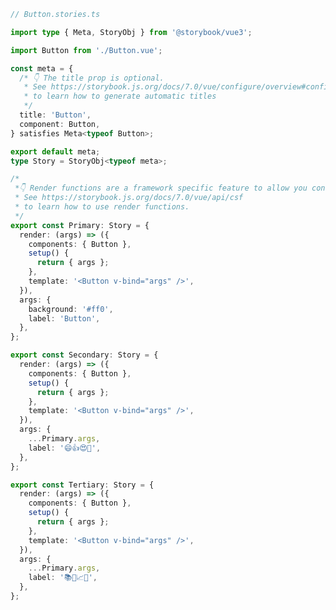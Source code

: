 ```ts
// Button.stories.ts

import type { Meta, StoryObj } from '@storybook/vue3';

import Button from './Button.vue';

const meta = {
  /* 👇 The title prop is optional.
   * See https://storybook.js.org/docs/7.0/vue/configure/overview#configure-story-loading
   * to learn how to generate automatic titles
   */
  title: 'Button',
  component: Button,
} satisfies Meta<typeof Button>;

export default meta;
type Story = StoryObj<typeof meta>;

/*
 *👇 Render functions are a framework specific feature to allow you control on how the component renders.
 * See https://storybook.js.org/docs/7.0/vue/api/csf
 * to learn how to use render functions.
 */
export const Primary: Story = {
  render: (args) => ({
    components: { Button },
    setup() {
      return { args };
    },
    template: '<Button v-bind="args" />',
  }),
  args: {
    background: '#ff0',
    label: 'Button',
  },
};

export const Secondary: Story = {
  render: (args) => ({
    components: { Button },
    setup() {
      return { args };
    },
    template: '<Button v-bind="args" />',
  }),
  args: {
    ...Primary.args,
    label: '😄👍😍💯',
  },
};

export const Tertiary: Story = {
  render: (args) => ({
    components: { Button },
    setup() {
      return { args };
    },
    template: '<Button v-bind="args" />',
  }),
  args: {
    ...Primary.args,
    label: '📚📕📈🤓',
  },
};
```
